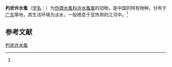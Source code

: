 {{Speciesbox
| name = 杓状许水蚤
| status = 
| status_system = 
| image = 
| genus = Schmackeria
| species = spatulata
| authority = (Shen et Tai, 1964)<ref name='id12429'>{{cite web| url =http://www.bioinfo.cn/db05/BjdwSpecies.php?action=view&id=12429| title =杓状许水蚤| work =《中国动物物种编目数据库》| publisher =中国科学院微生物研究所| author =中国科学院动物研究所| accessdate =2009-04-28| deadurl =yes| archiveurl =https://web.archive.org/web/20160305101540/http://www.bioinfo.cn/db05/BjdwSpecies.php?action=view&id=12429| archivedate =2016-03-05}}</ref>
}}

'''杓状许水蚤'''（[[学名|学名]]：{{lang|la|''Schmackeria spatulata''}}）为[[伪镖水蚤科|伪镖水蚤科]][[许水蚤属|许水蚤属]]的动物，是中国的特有物种。分布于[[广东|广东]]等地，其生活环境为淡水，一般栖息于亚热带的江河中。<ref name='id12429'/>

== 参考文献 ==
{{reflist}}

{{Wikispecies|Schmackeria spatulata}}
{{Taxonbar|from=Q11098706}}

[[Category:许水蚤属|杓状许水蚤]]


{{节肢动物小作品}}